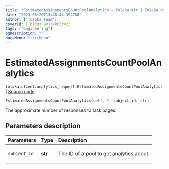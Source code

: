 ```yaml
---
title: "EstimatedAssignmentsCountPoolAnalytics — Toloka-Kit | Toloka documentation"
date: "2023-06-20T13:46:44.392758"
author: ["Toloka Team"]
coverId: F_bIcOYF9yjrxkPZrXc3
tags: ["engineering"]
ogDescription: ""
docsMenu: "tkitMenu"
---
```


# EstimatedAssignmentsCountPoolAnalytics

`toloka.client.analytics_request.EstimatedAssignmentsCountPoolAnalytics` | [Source code](https://github.com/Toloka/toloka-kit/blob/v1.2.0/src/client/analytics_request.py#L158)

```python
EstimatedAssignmentsCountPoolAnalytics(self, *, subject_id: str)
```

The approximate number of responses to task pages.

## Parameters description

| Parameters | Type | Description |
| :----------| :----| :-----------|
`subject_id`|**str**|<p>The ID of a pool to get analytics about.</p>